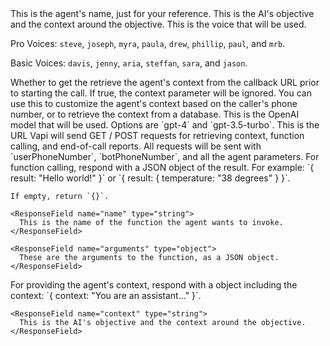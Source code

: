 <ParamField body="name" type="string">
  This is the agent's name, just for your reference.
</ParamField>

<ParamField body="context" type="string">
  This is the AI's objective and the context around the objective.
</ParamField>

<ParamField body="voice" type="string" default="steve">
  This is the voice that will be used. 
  
  Pro Voices: `steve`, `joseph`, `myra`,
  `paula`, `drew`, `phillip`, `paul`, and `mrb`.

Basic Voices: `davis`, `jenny`, `aria`,
`steffan`, `sara`, and `jason`.

</ParamField>

<ParamField body="getContextFromCallback" type="boolean" default="false">
  Whether to get the retrieve the agent's context from the callback URL prior to
  starting the call. If true, the context parameter will be ignored. You can use
  this to customize the agent's context based on the caller's phone number, or
  to retrieve the context from a database.
</ParamField>

<ParamField body="model" type="string" default="gpt-4">
  This is the OpenAI model that will be used. Options are `gpt-4` and
  `gpt-3.5-turbo`.
</ParamField>

<ParamField body="callbackUrl" type="string" default="null">
  This is the URL Vapi will send GET / POST requests for retrieving context, function calling, and end-of-call reports. All requests will be sent with `userPhoneNumber`, `botPhoneNumber`, and all the agent parameters.

  <Expandable title="POST: Function Calling">
    For function calling, respond with a JSON object of the result. For example: `{ result: "Hello world!" }` or `{ result: { temperature: "38 degrees" } }`.
    
    If empty, return `{}`.

    <ResponseField name="name" type="string">
      This is the name of the function the agent wants to invoke.
    </ResponseField>

    <ResponseField name="arguments" type="object">
      These are the arguments to the function, as a JSON object.
    </ResponseField>

  </Expandable>

<Expandable title="POST: End-of-Call Report">
  <Snippet file="end.body.mdx" />
</Expandable>

  <Expandable title="GET: Agent Context">
    For providing the agent's context, respond with a object including the context: `{ context: "You are an assistant..." }`.

    <ResponseField name="context" type="string">
      This is the AI's objective and the context around the objective.
    </ResponseField>

  </Expandable>
</ParamField>

<ParamField body="functions" type="array" default="[]">
  <Expandable title="Function">
    <Snippet file="function.body.mdx" />
  </Expandable>
</ParamField>
